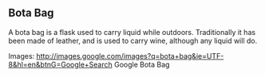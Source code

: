 == Bota Bag ==

A bota bag is a flask used to carry liquid while outdoors. Traditionally it has been made of leather, and is used to carry wine, although any liquid will do.


Images: http://images.google.com/images?q=bota+bag&ie=UTF-8&hl=en&btnG=Google+Search Google Bota Bag